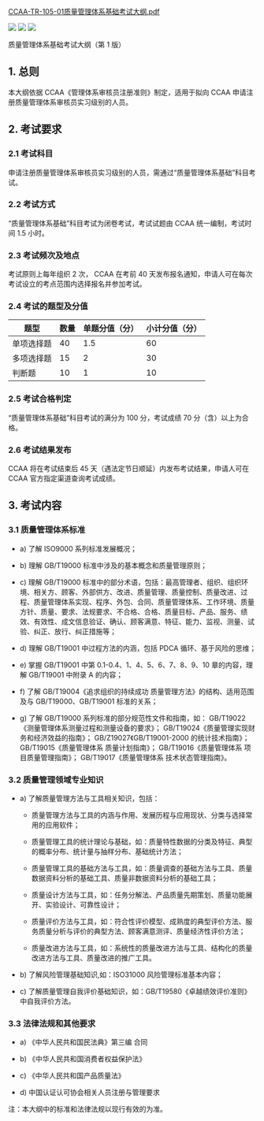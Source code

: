 [CCAA-TR-105-01质量管理体系基础考试大纲.pdf](/images/考试大纲/CCAA-TR-105-01质量管理体系基础考试大纲.pdf)

![](/images/考试大纲/CCAA-TR-105-01质量管理体系基础考试大纲_页面_1.png)
![](/images/考试大纲/CCAA-TR-105-01质量管理体系基础考试大纲_页面_2.png)
![](/images/考试大纲/CCAA-TR-105-01质量管理体系基础考试大纲_页面_3.png)

质量管理体系基础考试大纲（第 1 版）

## 1. 总则

本大纲依据 CCAA《管理体系审核员注册准则》制定，适用于拟向 CCAA 申请注册质量管理体系审核员实习级别的人员。

## 2. 考试要求

### 2.1 考试科目

申请注册质量管理体系审核员实习级别的人员，需通过“质量管理体系基础”科目考试。

### 2.2 考试方式

“质量管理体系基础”科目考试为闭卷考试，考试试题由 CCAA 统一编制，考试时间 1.5 小时。

### 2.3 考试频次及地点

考试原则上每年组织 2 次， CCAA 在考前 40 天发布报名通知，申请人可在每次考试设立的考点范围内选择报名并参加考试。

### 2.4 考试的题型及分值

| 题型       | 数量 | 单题分值（分） | 小计分值（分） |
| ---------- | ---- | -------------- | -------------- |
| 单项选择题 | 40   | 1.5            | 60             |
| 多项选择题 | 15   | 2              | 30             |
| 判断题     | 10   | 1              | 10             |

### 2.5 考试合格判定

“质量管理体系基础”科目考试的满分为 100 分，考试成绩 70 分（含）以上为合格。

### 2.6 考试结果发布

CCAA 将在考试结束后 45 天（遇法定节日顺延）内发布考试结果，申请人可在 CCAA 官方指定渠道查询考试成绩。

## 3. 考试内容

### 3.1 质量管理体系标准

- a) 了解 ISO9000 系列标准发展概况；

- b) 理解 GB/T19000 标准中涉及的基本概念和质量管理原则；

- c) 理解 GB/T19000 标准中的部分术语，包括：最高管理者、组织、组织环境、相关方、顾客、外部供方、改进、质量管理、质量控制、质量改进、过程、质量管理体系实现、程序、外包、合同、质量管理体系、工作环境、质量方针、质量、要求、法规要求、不合格、合格、质量目标、产品、服务、绩效、有效性、成文信息验证、确认、顾客满意、特征、能力、监视、测量、试验、纠正、放行、纠正措施等；

- d) 理解 GB/T19001 中过程方法的内涵，包括 PDCA 循环、基于风险的思维；

- e) 掌握 GB/T19001 中第 0.1-0.4、1、4、5、6、7、8、9、10 章的内容，理解 GB/T19001 中附录 A 的内容；

- f) 了解 GB/T19004《追求组织的持续成功 质量管理方法》的结构、适用范围及与 GB/T19000、GB/T19001 标准的关系；

- g) 了解 GB/T19000 系列标准的部分规范性文件和指南，如： GB/T19022《测量管理体系测量过程和测量设备的要求》； GB/T19024《质量管理实现财务和经济效益的指南》； GB/Z19027《GB/T19001-2000 的统计技术指南》； GB/T19015《质量管理体系 质量计划指南》； GB/T19016《质量管理体系 项目质量管理指南》； GB/T19017《质量管理体系 技术状态管理指南》。

### 3.2 质量管理领域专业知识

- a) 了解质量管理方法与工具相关知识，包括：

    * 质量管理方法与工具的内涵与作用、发展历程与应用现状、分类与选择常用的应用软件；

    * 质量管理工具的统计理论与基础，如：质量特性数据的分类及特征、典型的概率分布、统计量与抽样分布、基础统计方法；

    * 质量管理工具的基础方法与工具，如：质量调查的基础方法与工具、质量数据资料分析的基础工具、质量非数据资料分析的基础工具；

    * 质量设计方法与工具，如：任务分解法、产品质量先期策划、质量功能展开、实验设计、可靠性设计；

    * 质量评价方法与工具，如：符合性评价模型、成熟度的典型评价方法、服务质量分析与评价的典型方法、顾客满意测评、质量经济性评价方法；

    * 质量改进方法与工具，如：系统性的质量改进方法与工具、结构化的质量改进方法与工具、质量改进的推广工具。

- b) 了解风险管理基础知识,如：ISO31000 风险管理标准基本内容；

- c) 了解质量管理自我评价基础知识，如：GB/T19580《卓越绩效评价准则》中自我评价方法。

### 3.3 法律法规和其他要求

- a) 《中华人民共和国民法典》第三编 合同

- b) 《中华人民共和国消费者权益保护法》

- c) 《中华人民共和国产品质量法》

- d) 中国认证认可协会相关人员注册与管理要求

注：本大纲中的标准和法律法规以现行有效的为准。
